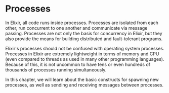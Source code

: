 
# Processes

In Elixir, all code runs inside processes. Processes are isolated from each other, run concurrent to one another and communicate via message passing. Processes are not only the basis for concurrency in Elixir, but they also provide the means for building distributed and fault-tolerant programs.

Elixir's processes should not be confused with operating system processes. Processes in Elixir are extremely lightweight in terms of memory and CPU (even compared to threads as used in many other programming languages). Because of this, it is not uncommon to have tens or even hundreds of thousands of processes running simultaneously.

In this chapter, we will learn about the basic constructs for spawning new processes, as well as sending and receiving messages between processes.
